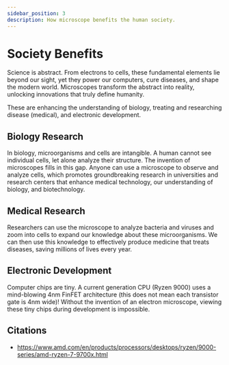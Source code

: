 ```yaml
---
sidebar_position: 3
description: How microscope benefits the human society.
---
```

# Society Benefits
Science is abstract. From electrons to cells, these fundamental elements lie beyond our sight, yet they power our computers, cure diseases, and shape the modern world. Microscopes transform the abstract into reality, unlocking innovations that truly define humanity.

These are enhancing the understanding of biology, treating and researching disease (medical), and electronic development.

## Biology Research
In biology, microorganisms and cells are intangible. A human cannot see individual cells, let alone analyze their structure. The invention of microscopes fills in this gap. Anyone can use a microscope to observe and analyze cells, which promotes groundbreaking research in universities and research centers that enhance medical technology, our understanding of biology, and biotechnology. 

## Medical Research
Researchers can use the microscope to analyze bacteria and viruses and zoom into cells to expand our knowledge about these microorganisms. We can then use this knowledge to effectively produce medicine that treats diseases, saving millions of lives every year. 

## Electronic Development
Computer chips are tiny. A current generation CPU (Ryzen 9000) uses a mind-blowing 4nm FinFET architecture (this does not mean each transistor gate is 4nm wide)! Without the invention of an electron microscope, viewing these tiny chips during development is impossible. 


## Citations
- https://www.amd.com/en/products/processors/desktops/ryzen/9000-series/amd-ryzen-7-9700x.html